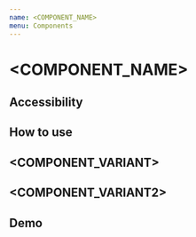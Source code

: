 ```yaml
---
name: <COMPONENT_NAME>
menu: Components
---
```


# <COMPONENT_NAME>

<DESCRIPTION>

## Accessibility

## How to use

## <COMPONENT_VARIANT>

## <COMPONENT_VARIANT2>

## Demo
